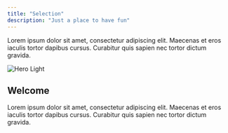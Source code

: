 ```yaml
---
title: "Selection"
description: "Just a place to have fun"
---
```


Lorem ipsum dolor sit amet, consectetur adipiscing elit. Maecenas et eros iaculis tortor dapibus cursus. Curabitur quis sapien nec tortor dictum gravida.

<img
  className="block dark:hidden"
  src="/images/hero-light.svg"
  alt="Hero Light"
/>

## Welcome

Lorem ipsum dolor sit amet, consectetur adipiscing elit. Maecenas et eros iaculis tortor dapibus cursus. Curabitur quis sapien nec tortor dictum gravida.